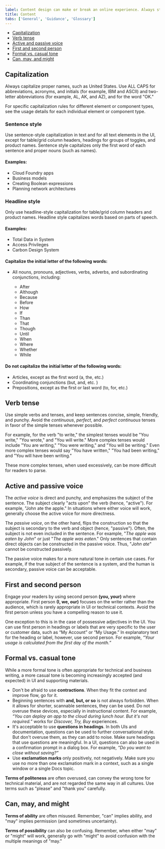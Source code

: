 ```yaml
---
label: Content design can make or break an online experience. Always strive for writing that is clear, concise, and on-brand.
title: Content
tabs: ['General', 'Guidance', 'Glossary']
---
```




<AnchorLinks>

- [Capitalization](#capitalization)
- [Verb tense](#verb-tense)
- [Active and passive voice](#active-and-passive-voice)
- [First and second person](#first-and-second-person)
- [Formal vs. casual tone](#formal-vs-casual-tone)
- [Can, may, and might](#can-may-and-might)

</AnchorLinks>

## Capitalization

Always capitalize proper names, such as United States. Use ALL CAPS for abbreviations, acronyms, and initials (for example, IBM and ASCII) and two-letter abbreviations (for example, AL, AK, and AZ), and for the word "OK."

For specific capitalization rules for different element or component types, see the usage details for each individual element or component type.

### Sentence style

Use sentence-style capitalization in text and for all text elements in the UI, except for table/grid column headers, headings for groups of toggles, and product names. Sentence style capitalizes only the first word of each sentence and proper nouns (such as names).

#### Examples:

- Cloud Foundry apps
- Business models
- Creating Boolean expressions
- Planning network architectures

### Headline style

Only use headline-style capitalization for table/grid column headers and product names. Headline style capitalizes words based on parts of speech.

#### Examples:

- Total Data in System
- Access Privileges
- Carbon Design System

#### Capitalize the initial letter of the following words:

- All nouns, pronouns, adjectives, verbs, adverbs, and subordinating conjunctions, including:

  - After
  - Although
  - Because
  - Before
  - How
  - If
  - Than
  - That
  - Though
  - Until
  - When
  - Where
  - Whether
  - While

#### Do not capitalize the initial letter of the following words:

- Articles, except as the first word (a, the, etc.)
- Coordinating conjunctions (but, and, etc. )
- Prepositions, except as the first or last word (to, for, etc.)

## Verb tense

Use simple verbs and tenses, and keep sentences concise, simple, friendly, and punchy. Avoid the _continuous_, _perfect_, and _perfect continuous_ tenses in favor of the simple tenses whenever possible.

For example, for the verb "to write," the simplest tenses would be "You write," "You wrote," and "You will write." More complex tenses would include "You are writing," "You were writing," and "You will be writing." Even more complex tenses would say "You have written," "You had been writing," and "You will have been writing."

These more complex tenses, when used excessively, can be more difficult for readers to parse.

<GridWrapper col_lg="8" flex="true">
    <DoDontExample correct="true" label="Do: use simple future tenses." text='The API will return a promise.'></DoDontExample>
    <DoDontExample label="Don't: use complex future tenses when simple ones will suffice." text='The API will be returning a promise.'></DoDontExample>
</GridWrapper>
<GridWrapper col_lg="8" flex="true">
    <DoDontExample correct="true" label="Do: use simple past tenses." text='The API exceeded its limit.'></DoDontExample>
    <DoDontExample label="Don't: use complex past tenses when simple ones will suffice." text='The API has exceeded its limit.'></DoDontExample>
</GridWrapper>

## Active and passive voice

The _active voice_ is direct and punchy, and emphasizes the subject of the sentence. The subject clearly "acts upon" the verb (hence, "active"). For example, "John ate the apple." In situations where either voice will work, generally choose the active voice for more directness.

<GridWrapper col_lg="8" flex="true">
  <DoDontExample
    correct="true"
    label="Do: use active voice when appropriate."
    text="Next, the admin configures access privileges."
  />
  <DoDontExample
    label="Don't: use passive voice when active voice will suffice."
    text="Next, access privileges are configured by the admin."
  />
</GridWrapper>

The _passive voice_, on the other hand, flips the construction so that the subject is secondary to the verb and object (hence, "passive"). Often, the subject is not even included in the sentence. For example, "_The apple was eaten by John_" or just "_The apple was eaten_." Only sentences that contain direct objects can be constructed in the passive voice. Thus, "_John ate_" cannot be constructed passively.

The passive voice makes for a more natural tone in certain use cases. For example, if the true subject of the sentence is a system, and the human is secondary, passive voice can be acceptable.

<GridWrapper col_lg="8" flex="true">
  <DoDontExample
    correct="true"
    label="Do: use passive voice when appropriate."
    text="The database needs to be rebooted."
  />
  <DoDontExample
    label="Don't: use active voice when passive voice is more appropriate."
    text="Someone needs to reboot the database."
  />
</GridWrapper>

## First and second person

Engage your readers by using second person **(you, your)** where appropriate. First person **(I, we, our)** focuses on the writer rather than the audience, which is rarely appropriate in UI or technical contexts. Avoid the first person unless you have a compelling reason to use it.

One exception to this is in the case of possessive adjectives in the UI. You can use first person in headings or labels that are very specific to the user or customer data, such as “My Account” or “My Usage.” In explanatory text for the heading or label, however, use second person. For example, _“Your usage is calculated from the first day of the month.”_

## Formal vs. casual tone

While a more formal tone is often appropriate for technical and business writing, a more casual tone is becoming increasingly accepted (and expected) in UI and supporting materials.

- Don't be afraid to use **contractions**. When they fit the context and improve flow, go for it.
- Beginning sentences with **and, but, or so** is not always forbidden. When it allows for shorter, scannable sentences, they can be used. Do not overuse these devices, especially in instructional content. For example, _“You can deploy an app to the cloud during lunch hour. But it's not required.”_ works for _Discover, Try, Buy_ experiences.
- It's acceptable to use **questions in headings**. In both UIs and documentation, questions can be used to further conversational style. But don't overuse them, as they can add to noise. Make sure headings that use questions are meaningful. In a UI, questions can also be used in a confirmation prompt in a dialog box. For example, _“Do you want to close without saving?”_
- Use **exclamation marks** only positively, not negatively. Make sure you use no more than one exclamation mark in a context, such as a single window or a single Docs topic.

<GridWrapper col_lg="8" flex="true">
  <DoDontExample
    correct="true"
    label="Do: use exclamation points for positive messages."
    text="Your IBM Cloud account is ready!"
  />
  <DoDontExample
    label="Don't: use exclamation points for negative messages"
    text="You have reached your usage limit!!"
  />
</GridWrapper>

**Terms of politeness** are often overused, can convey the wrong tone for technical material, and are not regarded the same way in all cultures. Use terms such as "please" and "thank you" carefully.

<GridWrapper col_lg="8" flex="true">
  <DoDontExample
    correct="true"
    description="Do: Use terms of politeness in a UI only when the user is being inconvenienced."
    text="Indexing might take a few minutes. Please wait."
  />
  <DoDontExample
    description="Don't: Use terms of politeness superfluously."
    text="Please create a subscription account to get full access to the catalog."
  />
</GridWrapper>

## Can, may, and might

**Terms of ability** are often misused. Remember, "can" implies ability, and "may" implies permission (and sometimes uncertainty).

<GridWrapper col_lg="8" flex="true">
  <DoDontExample
    correct="true"
    label="Do: use 'can' to express ability."
    text="You can use the command line interface to update your app."
  />
  <DoDontExample
    label="Don't: use 'may' when you mean 'can.'"
    text="You may use the command line interface to update your app."
  />
</GridWrapper>

**Terms of possibility** can also be confusing. Remember, when either "may" or "might" will work, generally go with "might" to avoid confusion with the multiple meanings of "may."

<GridWrapper col_lg="8" flex="true">
  <DoDontExample
    correct="true"
    label="Do: use 'might' to clarify possibility."
    text="You might need more advanced features when integrating with another app."
  />
  <DoDontExample
    label="Don't: use 'may' when 'might' will work."
    text="You may need more advanced features when integrating with another app."
  />
</GridWrapper>
